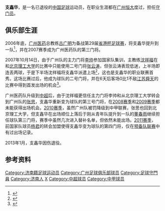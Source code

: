 {{Football player infobox
| playername = 支鑫华
| fullname = 支鑫华
| englishfullname = Zhi Xinhua
| countryofbirth = {{CHN}}
| cityofbirth = [[山东|山东]][[济南|济南]]
| dateofbirth = {{birth date and age|1987|8|7}}
| height = {{height|m=1.88}}
| position = 守门员
| currentclub = 
| clubnumber = 
| youthyears = 
| youthclubs = [[广州恒大足球俱乐部|广州队]]
| years = 2007-2012
| clubs = [[广州恒大|广州恒大]]
| caps(goals) = 2 (0)
| nationalyears =
| nationalteam =
| nationalcaps(goals) =
| pcupdate = 2011年12月31日 |
| ntupdate =  |
|}}
'''支鑫华'''{{BD|1987年|8月7日|||Zhi, Xinhua}}，是一名已退役的[[中国|中国]][[足球|足球]]运动员，在职业生涯都在[[广州恒大|广州恒大]]度过，担任[[守门员|守门员]]。

==俱乐部生涯==
2006年底，[[广州医药|广州医药]]总教练[[古广明|古广明]]为备战第29届[[省港杯足球赛|省港杯足球赛]]，将支鑫华提升到一队<ref>{{Cite web |url=http://sports.163.com/06/1228/05/33DGQ68100051C8L.html |title=为纪念霍英东 省港杯移师番禺英东体育场 |access-date=2009-12-29 |archive-date=2019-08-11 |archive-url=https://web.archive.org/web/20190811013238/http://sports.163.com/06/1228/05/33DGQ68100051C8L.html |dead-url=no }}</ref>，并在2007赛季成为广州医药队的第三门将。

2007年10月14日，由于广州队的主力门将[[李帅|李帅]]参加国家队集训，主教练[[沈祥福|沈祥福]]在和[[北京理工大学足球队|北京理工大学]]的比赛中只能使用二号门将[[张云涛|张云涛]]，但张云涛表现低迷，上半场即连丢两球，于是下半场沈祥福将支鑫华派遣上场<ref>{{Cite web |url=http://sports.sohu.com/20071014/n252644852.shtml |title=广药逆境后来居上 不败战绩领跑夺两分就是冠军 |access-date=2009-12-29 |archive-date=2019-08-11 |archive-url=https://web.archive.org/web/20190811100351/http://sports.sohu.com/20071014/n252644852.shtml |dead-url=no }}</ref>，这也是支鑫华的职业联赛首秀。这场比赛过后，他成为球队的二号门将，并在6天后客场0比1不敌[[江苏舜天足球俱乐部|江苏舜天]]的比赛中得到首发出场的机会<ref>{{Cite web |url=http://sports.163.com/07/1020/15/3R8R2L7600052C7Q.html |title=李炽上演致命一击 广药客场0－1负江苏仍夺冠 |accessdate=2009-12-29 |archive-date=2007-10-22 |archive-url=https://web.archive.org/web/20071022123512/http://sports.163.com/07/1020/15/3R8R2L7600052C7Q.html |dead-url=no }}</ref>。

广州医药队升级到[[中超|中超]]后，由于沈祥福更信任主力门将李帅和从北京理工大学转会到广州队的[[张思|张思]]，支鑫华重新变为球队的第三号门将，在[[2008年中国足球超级联赛|2008赛季]]和[[2009年中国足球超级联赛|2009赛季]]都未能获得出场机会。[[2010年中国足球甲级联赛|2010赛季]]，虽然广州队被罚降级到中甲联赛，张思也回到北京理工大学，但支鑫华在出场顺位上落后于刚从青年队提升到一队的[[董春雨|董春雨]]继续担任球队第三门将，赛季中虽然几次进入替补名单，但依然未能出场。[[2011年中国足球超级联赛|2011赛季]]，前国家队球员[[杨君|杨君]]的转会加盟使得支鑫华变为球队的第四门将，仅在[[2011年中国足球超级联赛预备队联赛|预备队联赛]]中有过出场记录。

2013年1月，支鑫华因伤退役。

==参考资料==

{{Reflist|25em}}

{{2007年广州医药名单}}
{{2008年广州医药名单}}
{{2009年广州医药名单}}
{{2010年广州恒大名单}}
{{2011年中超分类名单广州}}
{{2012年中超分类名单广州恒大}}

{{DEFAULTSORT:ZHI Xinhua}}
[[Category:济南籍足球运动员|Category:济南籍足球运动员]]
[[Category:广州足球俱乐部球员|Category:广州足球俱乐部球员]]
[[Category:足球守門員|Category:足球守門員]]
[[Category:济南人|Category:济南人]]
[[Category:支姓|X]]
[[Category:中超球员|Category:中超球员]]
[[Category:中甲球员|Category:中甲球员]]